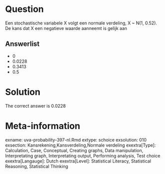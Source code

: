 Question
========

Een stochastische variabele X volgt een normale verdeling, X ~ N(1, 0.52). De kans dat X een negatieve waarde aanneemt is gelijk aan 

Answerlist
----------
* 0
* 0.0228
* 0.3413
* 0.5

Solution
========

The correct answer is  0.0228 

Meta-information
================
exname: uva-probability-397-nl.Rmd 
extype: schoice 
exsolution: 010 
exsection: Kansrekening,Kansverdeling,Normale verdeling 
exextra[Type]: Calculation, Case, Conceptual, Creating graphs, Data manipulation, Interpretating graph, Interpretating output, Performing analysis, Test choice 
exextra[Langauge]: Dutch 
exextra[Level]: Statistical Literacy, Statistical Reasoning, Statistical Thinking 
